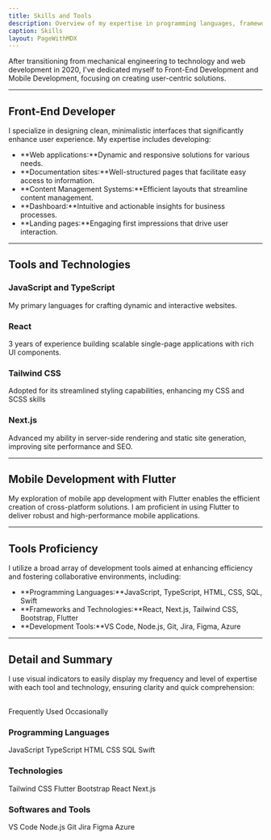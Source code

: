```yaml
---
title: Skills and Tools
description: Overview of my expertise in programming languages, frameworks, and tools.
caption: Skills
layout: PageWithMDX
---
```



After transitioning from mechanical engineering to technology and web development in 2020, I've dedicated myself to Front-End Development and Mobile Development, focusing on creating user-centric solutions.

---

## Front-End Developer

I specialize in designing clean, minimalistic interfaces that significantly enhance user experience. My expertise includes developing:

- **Web applications:**Dynamic and responsive solutions for various needs.
- **Documentation sites:**Well-structured pages that facilitate easy access to information.
- **Content Management Systems:**Efficient layouts that streamline content management.
- **Dashboard:**Intuitive and actionable insights for business processes.
- **Landing pages:**Engaging first impressions that drive user interaction.

---

## Tools and Technologies

### JavaScript and TypeScript

My primary languages for crafting dynamic and interactive websites.

### React

3 years of experience building scalable single-page applications with rich UI components.

### Tailwind CSS

Adopted for its streamlined styling capabilities, enhancing my CSS and SCSS skills

### Next.js

Advanced my ability in server-side rendering and static site generation, improving site performance and SEO.

---

## Mobile Development with Flutter

My exploration of mobile app development with Flutter enables the efficient creation of cross-platform solutions. I am proficient in using Flutter to deliver robust and high-performance mobile applications.

---

## Tools Proficiency

I utilize a broad array of development tools aimed at enhancing efficiency and fostering collaborative environments, including:

- **Programming Languages:**JavaScript, TypeScript, HTML, CSS, SQL, Swift
- **Frameworks and Technologies:**React, Next.js, Tailwind CSS, Bootstrap, Flutter
- **Development Tools:**VS Code, Node.js, Git, Jira, Figma, Azure

---

## Detail and Summary

I use visual indicators to easily display my frequency and level of expertise with each tool and technology, ensuring clarity and quick comprehension:

<br />
<HStack spacing={8}>
  <Label indicator={100}>Frequently Used</Label>
  <Label indicator={25}>Occasionally</Label>
</HStack>

### Programming Languages

<VStack spacing={12}>
  <HStack spacing={8}>
    <Label indicator={90}>JavaScript</Label>
     <Label indicator={90}>TypeScript</Label>
    <Label indicator={100}>HTML</Label>
    <Label indicator={100}>CSS</Label>
  </HStack>
  <HStack spacing={8}>
    <Label indicator={50}>SQL</Label>
    <Label indicator={30}>Swift</Label>
  </HStack>
</VStack>

### Technologies

<VStack spacing={12}>
  <HStack spacing={8}>
    <Label indicator={80}>Tailwind CSS</Label>
    <Label indicator={45}>Flutter</Label>
    <Label indicator={50}>Bootstrap</Label>
  </HStack>
  <HStack spacing={8}>
    <Label indicator={90}>React</Label>
    <Label indicator={90}>Next.js</Label>
  </HStack>
  <HStack spacing={8}>
  </HStack>
</VStack>

### Softwares and Tools

<VStack spacing={12}>
  <HStack spacing={8}>
    <Label indicator={100}>VS Code</Label>
    <Label indicator={100}>Node.js</Label>
    <Label indicator={100}>Git</Label>
    <Label indicator={80}>Jira</Label>
  </HStack>
  <HStack spacing={8}>
    <Label indicator={20}>Figma</Label>
    <Label indicator={80}>Azure</Label>
  </HStack>
</VStack>
